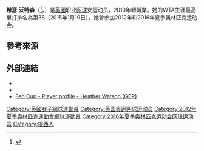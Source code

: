{{Infobox 网球
|姓名=Heather Watson
|image= Heather Watson (19414459734).jpg
|国籍={{GBR}}
|生年=1992年
|生日={{birth date and age|mf=yes|1992|5|19}}
|出生地=[[英國|英國]]
|居住地=[[英國|英國]]
|身高=170
|体重=60
|持拍手=右
|反拍=雙手
|转职业年=2010年
|球拍=
|球衣=
|球鞋=
|单打最高排名=38（2015年1月19日）
|双打最高排名=35（2012年7月30日）
|现单打排名=
|现双打排名=
|单打冠军头衔=（WTA）3（ITF）5
|双打冠军头衔=（WTA）3（ITF）1
|职业战绩=
|雙打職業戰績=
|奖金=$4,176,819[[美元|美元]]
|澳网最好成绩=第三輪（2013）
|法网最好成绩=第二輪（2011、2012、2014-2016）
|温网最好成绩=第三輪（2012、2015、2017）
|美网最好成绩=第一輪（2011-2016）
|澳網雙打最好成績=第二輪（2016）
|法網雙打最好成績=第一輪（2016）
|溫網雙打最好成績=第三輪（2016）
|美網雙打最好成績=第二輪（2016）
|大满贯个数=
|奥运会最好成绩=
}}

'''希瑟·沃特森'''（{{lang-en|Heather Watson}}<ref name="PNG">{{cite web|url=http://www.thenational.com.pg/?q=node/683|title=Mum toasts tennis champ|date=17 September 2009|work=[[The_National_(Papua_New_Guinea)|The National]]|accessdate=22 October 2009|archive-date=2012-07-30|archive-url=https://www.webcitation.org/69YQ2pnBs?url=http://www.thenational.com.pg/?q=node%2F683|dead-url=no}}</ref>，{{bd|1992年|5月19日|catIdx=Watson, Heather}}）是[[英國|英國]]职业[[网球|网球]]女运动员，2010年轉職業。她的WTA生涯最高單打排名為第38（2015年1月19日）。她曾参加2012年和2016年夏季奥林匹克运动会。

==參考來源==
{{reflist}}

==外部連結==
{{Commonscat|Heather Watson}}
* {{WTA|16047}}
* {{ITF Profile|id=100079698}}
* [http://www.fedcup.com/en/players/player/profile.aspx?playerid=100079698 Fed Cup - Player profile - Heather Watson (GBR)] {{Wayback|url=http://www.fedcup.com/en/players/player/profile.aspx?playerid=100079698 |date=20160419130703 }}

{{DEFAULTSORT:Watson, Heather}}

[[Category:英國女子網球運動員|Category:英國女子網球運動員]]
[[Category:英国奥运网球运动员|Category:英国奥运网球运动员]]
[[Category:2012年夏季奧林匹克運動會網球運動員|Category:2012年夏季奧林匹克運動會網球運動員]]
[[Category:2016年夏季奥林匹克运动会网球运动员|Category:2016年夏季奥林匹克运动会网球运动员]]
[[Category:根西人|Category:根西人]]
{{tennis-bio-stub}}